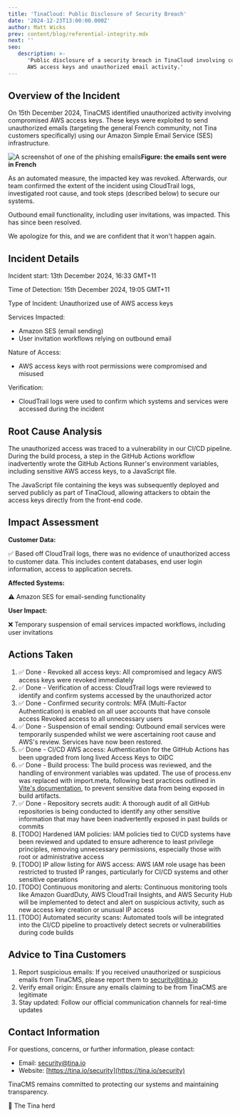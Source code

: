 ```yaml
---
title: 'TinaCloud: Public Disclosure of Security Breach'
date: '2024-12-23T13:00:00.000Z'
author: Matt Wicks
prev: content/blog/referential-integrity.mdx
next: ''
seo:
   description: >-
      'Public disclosure of a security breach in TinaCloud involving compromised
      AWS access keys and unauthorized email activity.'
---
```


## Overview of the Incident

On 15th December 2024, TinaCMS identified unauthorized activity involving compromised AWS access keys. These keys were exploited to send unauthorized emails (targeting the general French community, not Tina customers specifically) using our Amazon Simple Email Service (SES) infrastructure.

![A screenshot of one of the phishing emails](/img/blog/2024-12-tinacloud-public-disclosure-security-breach/phishing-email.png 'Figure: the emails sent were in French')**Figure: the emails sent were in French**

As an automated measure, the impacted key was revoked. Afterwards, our team confirmed the extent of the incident using CloudTrail logs, investigated root cause, and took steps (described below) to secure our systems.

Outbound email functionality, including user invitations, was impacted. This has since been resolved.

We apologize for this, and we are confident that it won't happen again.

## Incident Details

Incident start: 13th December 2024, 16:33 GMT+11

Time of Detection: 15th December 2024, 19:05 GMT+11

Type of Incident: Unauthorized use of AWS access keys

Services Impacted:

- Amazon SES (email sending)
- User invitation workflows relying on outbound email

Nature of Access:

- AWS access keys with root permissions were compromised and misused

Verification:

- CloudTrail logs were used to confirm which systems and services were accessed during the incident

## Root Cause Analysis

The unauthorized access was traced to a vulnerability in our CI/CD pipeline. During the build process, a step in the GitHub Actions workflow inadvertently wrote the GitHub Actions Runner's environment variables, including sensitive AWS access keys, to a JavaScript file.

The JavaScript file containing the keys was subsequently deployed and served publicly as part of TinaCloud, allowing attackers to obtain the access keys directly from the front-end code.

## Impact Assessment

**Customer Data:**

✅ Based off CloudTrail logs, there was no evidence of unauthorized access to customer data.
This includes content databases, end user login information, access to application secrets.

**Affected Systems:**

⚠️ Amazon SES for email-sending functionality

**User Impact:**

❌ Temporary suspension of email services impacted workflows, including user invitations

## Actions Taken

1. ✅ Done - Revoked all access keys:
   All compromised and legacy AWS access keys were revoked immediately
2. ✅ Done - Verification of access:
   CloudTrail logs were reviewed to identify and confirm systems accessed by the unauthorized actor
3. ✅ Done - Confirmed security controls:
   MFA (Multi-Factor Authentication) is enabled on all user accounts that have console access
   Revoked access to all unnecessary users
4. ✅ Done - Suspension of email sending:
   Outbound email services were temporarily suspended whilst we were ascertaining root cause and AWS's review.
   Services have now been restored.
5. ✅ Done - CI/CD AWS access:
   Authentication for the GitHub Actions has been upgraded from long lived Access Keys to OIDC
6. ✅ Done - Build process:
   The build process was reviewed, and the handling of environment variables was updated.
   The use of process.env was replaced with import.meta, following best practices outlined in [Vite's documentation](https://vite.dev/config/shared-options.html#define), to prevent sensitive data from being exposed in build artifacts.
7. ✅ Done - Repository secrets audit:
   A thorough audit of all GitHub repositories is being conducted to identify any other sensitive information that may have been inadvertently exposed in past builds or commits
8. \[TODO] Hardened IAM policies:
   IAM policies tied to CI/CD systems have been reviewed and updated to ensure adherence to least privilege principles, removing unnecessary permissions, especially those with root or administrative access
9. \[TODO] IP allow listing for AWS access:
   AWS IAM role usage has been restricted to trusted IP ranges, particularly for CI/CD systems and other sensitive operations
10. \[TODO] Continuous monitoring and alerts:
    Continuous monitoring tools like Amazon GuardDuty, AWS CloudTrail Insights, and AWS Security Hub will be implemented to detect and alert on suspicious activity, such as new access key creation or unusual IP access
11. \[TODO] Automated security scans:
    Automated tools will be integrated into the CI/CD pipeline to proactively detect secrets or vulnerabilities during code builds

## Advice to Tina Customers

1. Report suspicious emails: If you received unauthorized or suspicious emails from TinaCMS, please report them to [security@tina.io](mailto:security@tina.io)
2. Verify email origin: Ensure any emails claiming to be from TinaCMS are legitimate
3. Stay updated: Follow our official communication channels for real-time updates

## Contact Information

For questions, concerns, or further information, please contact:

- Email: [security@tina.io](mailto:security@tina.io)
- Website: [https://tina.io/security](https://tina.io/security)

TinaCMS remains committed to protecting our systems and maintaining transparency.

🦙 The Tina herd
